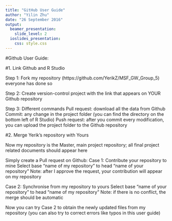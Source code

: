 ```yaml
---
title: "GitHub User Guide"
author: "Yilin Zhu"
date: "26 September 2016"
output:
  beamer_presentation:
    slide_level: 2
  ioslides_presentation:
    css: style.css
---
```


#Github User Guide:

#1. Link Github and R Studio

Step 1: Fork my repository 
(https://github.com/YerikZ/MSF_GW_Group_5) everyone has done so

Step 2: Create version-control project with the link that appears on YOUR Github repository

Step 3: Different commands
Pull request: download all the data from Github
Commit: any change in the project folder (you can find the directory on the bottom left of R Studio)
Push request: after you commit every modification, you can upload the project folder to the Github repository

#2. Merge Yerik's repository with Yours

Now my repository is the Master, main project repository; all final project related documents should appear here

Simply create a Pull request on Github:
Case 1: Contribute your repository to mine
Select base "name of my repository" to head "name of your repository" 
Note: after I approve the request, your contribution will appear on my repository

Case 2: Synchronise from my repository to yours
Select base "name of your repository" to head "name of my repository"
Note: if there is no conflict, the merge should be automatic

Now you can try Case 2 to obtain the newly updated files from my repository (you can also try to correct errors like typos in this user guide)




